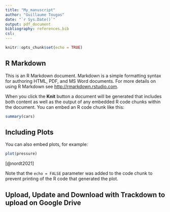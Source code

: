 ```yaml
---
title: "My_manuscript"
author: "Guillaume Tougas"
date: "`r Sys.Date()`"
output: pdf_document
bibliography: references.bib
csl:              
---
```


```r
knitr::opts_chunk$set(echo = TRUE)
```

## R Markdown

This is an R Markdown document. Markdown is a simple formatting syntax for authoring HTML, PDF, and MS Word documents. For more details on using R Markdown see <http://rmarkdown.rstudio.com>.

When you click the **Knit** button a document will be generated that includes both content as well as the output of any embedded R code chunks within the document. You can embed an R code chunk like this:

```r
summary(cars)
```

## Including Plots

You can also embed plots, for example:

```r
plot(pressure)
```

<!-- Adding already made plot from the 03_figures directory" -->

<!-- ![](../03_figures/plot.png) --> [@nordt2021]

Note that the `echo = FALSE` parameter was added to the code chunk to prevent printing of the R code that generated the plot.

## Upload, Update and Download with Trackdown to upload on Google Drive
